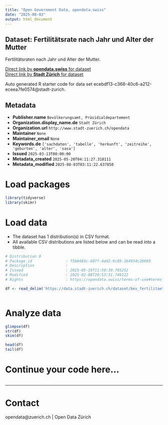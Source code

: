 ```yaml
---
title: "Open Government Data, opendata.swiss"
date: "2025-08-03"
output: html_document
---
```


## Dataset: Fertilitätsrate nach Jahr und Alter der Mutter


Fertilitätsraten nach Jahr und Alter der Mutter.


[Direct link by **opendata.swiss** for dataset](https://opendata.swiss/de/dataset/fertilitatsrate-nach-jahr-und-alter-der-mutter)<br>
[Direct link by **Stadt Zürich** for dataset](https://data.stadt-zuerich.ch/dataset/bev_fertilitaet_jahr_alterm_od411c)

Auto generated R starter code for data set ecebdf13-c368-40c6-a212-eceea7fe0574@stadt-zurich.

## Metadata

- **Publisher.name** `Bevölkerungsamt, Präsidialdepartement`
- **Organization.display_name.de** `Stadt Zürich`
- **Organization.url** `http://www.stadt-zuerich.ch/opendata`
- **Maintainer** `None`
- **Maintainer_email** `None`
- **Keywords.de** `['sachdaten', 'tabelle', 'herkunft', 'zeitreihe', 'geburten', 'alter', 'sasa']`
- **Issued** `2025-03-13T00:00:00`
- **Metadata_created** `2025-05-20T04:11:27.318111`
- **Metadata_modified** `2025-08-03T03:11:22.637850`


# Load packages

```r

library(tidyverse)
library(skimr)

```

# Load data

-   The dataset has 1 distribution(s) in CSV format.
-   All available CSV distributions are listed below and can be read into a tibble.

```r

# Distribution 0
# Package_id               : f5b0483c-607f-4dd2-9c89-164934c26069
# Description              : 
# Issued                   : 2025-05-19T11:50:30.785252
# Modified                 : 2025-02-08T20:53:31.749122
# Rights                   : https://opendata.swiss/terms-of-use#terms_open

df <- read_delim('https://data.stadt-zuerich.ch/dataset/bev_fertilitaet_jahr_alterm_od411c/download/BEV411OD411C.csv')



```

# Analyze data

```r

glimpse(df)
str(df)
skim(df)

head(df)
tail(df)

```

# Continue your code here...

```r

```

------------------------------------------------------------------------

# Contact

opendata@zuerich.ch | Open Data Zürich
